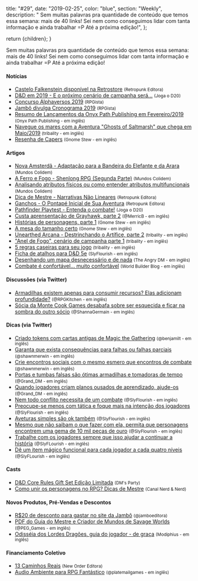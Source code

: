 
  title: "#29",
  date: "2019-02-25",
  color: "blue",
  section: "Weekly",
  description:
    "    Sem muitas palavras pra quantidade de conteúdo que temos essa semana: mais de 40 links! Sei nem como conseguimos lidar com tanta informação e ainda trabalhar =P Até a próxima edição!",
};

  return <InternalLayout meta={meta}>{children}</InternalLayout>;
}

Sem muitas palavras pra quantidade de conteúdo que temos essa semana: mais de 40 links! Sei nem como conseguimos lidar com tanta informação e ainda trabalhar =P Até a próxima edição!

#### Notícias

- [Castelo Falkenstein disponível na Retrostore] <small>(Retropunk Editora)</small>
- [D&D em 2019 - E o próximo cenário de campanha será...] <small>(Joga o D20)</small>
- [Concurso Alphaversos 2019] <small>(RPGista)</small>
- [Jambô divulga Cronograma 2019] <small>(RPGista)</small>
- [Resumo de Lançamentos da Onyx Path Publishing em Fevereiro/2019] <small>(Onyx Path Publishing - em inglês)</small>
- [Navegue os mares com a Aventura "Ghosts of Saltmarsh" que chega em Maio/2019] <small>(tribality - em inglês)</small>
- [Resenha de Capers] <small>(Gnome Stew - em inglês)</small>

#### Artigos

- [Nova Amsterdã - Adaptação para a Bandeira do Elefante e da Arara] <small>(Mundos Colidem)</small>
- [A Ferro e Fogo - Shenlong RPG (Segunda Parte)] <small>(Mundos Colidem)</small>
- [Analisando atributos físicos ou como entender atributos multifuncionais] <small>(Mundos Colidem)</small>
- [Dica de Mestre - Narrativas Não Lineares] <small>(Retropunk Editora)</small>
- [Ganchos - O Pontapé Inicial de Sua Aventura] <small>(Retropunk Editora)</small>
- [Pathfinder Playtest - Entenda o combate!] <small>(Joga o D20)</small>
- [Custa aprensentação de Grayhawk, parte 2] <small>(@MerricB - em inglês)</small>
- [Histórias de personagens, parte 1] <small>(Gnome Stew - em inglês)</small>
- [A mesa do tamanho certo] <small>(Gnome Stew - em inglês)</small>
- [Unearthed Arcana - Destrinchando o Artífice, parte 2] <small>(tribality - em inglês)</small>
- ["Anel de Fogo", cenário de campanha parte 1] <small>(tribality - em inglês)</small>
- [5 regras caseiras para seu jogo] <small>(tribality - em inglês)</small>
- [Ficha de atalhos para D&D 5e] <small>(SlyFlourish - em inglês)</small>
- [Desenhando um mapa desnecessário e de nada] <small>(The Angry DM - em inglês)</small>
- [Combate é confortável... muito confortável] <small>(World Builder Blog - em inglês)</small>

#### Discussões (via Twitter)

- [Armadilhas existem apenas para consumir recursos? Elas adicionam profundidade?] <small>(@RPGKitchen - em inglês)</small>
- [Sócia da Monte Cook Games desabafa sobre ser esquecida e ficar na sombra do outro sócio] <small>(@ShannaGermain - em inglês)</small>

#### Dicas (via Twitter)

- [Criado tokens com cartas antigas de Magic the Gathering] <small>(@benjamilt - em inglês)</small>
- [Garanta que exista consequências para falhas ou falhas parciais] <small>(@shawnmerwin - em inglês)</small>
- [Crie encontros sociais com o mesmo esmero que encontros de combate] <small>(@shawnmerwin - em inglês)</small>
- [Portas e tumbas falsas são ótimas armadilhas e tomadoras de tempo] <small>(@Grand_DM - em inglês)</small>
- [Quando jogadores criam planos ousados de aprendizado, ajude-os] <small>(@Grand_DM - em inglês)</small>
- [Nem todo conflito necessita de um combate] <small>(@SlyFlourish - em inglês)</small>
- [Preocupe-se menos com tática e foque mais na intenção dos jogadores] <small>(@SlyFlourish - em inglês)</small>
- [Aveturas simples são ok também] <small>(@SlyFlourish - em inglês)</small>
- [Mesmo que não saibam o que fazer com ela, permita que personagens encontrem uma gema de 10 mil peças de ouro] <small>(@SlyFlourish - em inglês)</small>
- [Trabalhe com os jogadores sempre que isso ajudar a continuar a história] <small>(@SlyFLourish - em inglês)</small>
- [Dê um item mágico funcional para cada jogador a cada quatro níveis] <small>(@SlyFLourish - em inglês)</small>

#### Casts

- [D&D Core Rules Gift Set Edição Limitada] <small>(DM's Party)</small>
- [Como unir os personagens no RPG? Dicas de Mestre] <small>(Canal Nerd & Nerd)</small>

#### Novos Produtos, Pré-Vendas e Descontos

- [R$20 de desconto para gastar no site da Jambô] <small>(@jamboeditora)</small>
- [PDF do Guia do Mestre e Criador de Mundos de Savage Worlds] <small>(@PEG_Games - em inglês)</small>
- [Odisséia dos Lordes Dragões, guia do jogador - de graça] <small>(Modiphius - em inglês)</small>

#### Financiamento Coletivo

- [13 Caminhos Reais] <small>(New Order Editora)</small>
- [Audio Ambiente para RPG Fantástico] <small>(@platemailgames - em inglês)</small>

[castelo falkenstein disponível na retrostore]: http://retropunk.net/store/53-castelo-falkenstein
[d&d em 2019 - e o próximo cenário de campanha será...]: https://jogaod20.blogspot.com/2019/02/2019-cenario-campanha.html
[concurso alphaversos 2019]: http://rpgista.com.br/2019/02/27/concurso-alphaversos-2019/
[jambô divulga cronograma 2019]: http://rpgista.com.br/2019/02/28/jambo-divulga-cronograma-2019/
[resumo de lançamentos da onyx path publishing em fevereiro/2019]: http://theonyxpath.com/release-roundup-february-2019/
[navegue os mares com a aventura "ghosts of saltmarsh" que chega em maio/2019]: https://www.tribality.com/2019/02/25/sail-the-seas-with-ghosts-of-saltmarsh-adventure-coming-may-2019/
[resenha de capers]: https://gnomestew.com/capers-review/
[nova amsterdã - adaptação para a bandeira do elefante e da arara]: https://www.mundoscolidem.com.br/nova-amsterda-adaptacao-para-a-bandeira-do-elefante-e-da-arara/
[a ferro e fogo - shenlong rpg (segunda parte)]: https://www.mundoscolidem.com.br/shenlong-rpg-conceito/
[analisando atributos físicos ou como entender atributos multifuncionais]: https://www.mundoscolidem.com.br/analisando-atributos-fisicos-ou-como-jogar-ja-ken-po-em-dd-5a-edicao/
[dica de mestre - narrativas não lineares]: http://retropunk.net/editora/dica-de-mestre-narrativas-nao-lineares/
[ganchos - o pontapé inicial de sua aventura]: http://retropunk.net/editora/ganchos-o-pontape-inicial-de-sua-aventura/
[pathfinder playtest - entenda o combate!]: https://jogaod20.blogspot.com/2019/02/combate-pathfinderplaytest.html
[custa aprensentação de grayhawk, parte 2]: https://merricb.com/2019/02/28/a-short-introduction-to-greyhawk-part-2/
[histórias de personagens, parte 1]: https://gnomestew.com/pc-backgrounds-part-1/
[a mesa do tamanho certo]: https://gnomestew.com/the-right-size-table/
[unearthed arcana - destrinchando o artífice, parte 2]: https://www.tribality.com/2019/03/03/unearthed-arcana-artificer-breakdown-part-two/
["anel de fogo", cenário de campanha parte 1]: https://www.tribality.com/2019/02/25/ring-of-fire-campaign-setting-p1/
[5 regras caseiras para seu jogo]: https://www.tribality.com/2019/02/26/5-homebrew-rules-for-your-game/
[ficha de atalhos para d&d 5e]: http://slyflourish.com/revised_5e_cheat_sheet.html
[desenhando um mapa desnecessário e de nada]: https://theangrygm.com/drawing-an-unnecessary-map/
[combate é confortável... muito confortável]: https://worldbuilderblog.me/2019/02/28/combat-is-comfortable-too-comfortable/
[armadilhas existem apenas para consumir recursos? elas adicionam profundidade?]: https://twitter.com/RPGKitchen/status/1101958965351645191
[sócia da monte cook games desabafa sobre ser esquecida e ficar na sombra do outro sócio]: https://twitter.com/ShannaGermain/status/1101897711815614464
[criado tokens com cartas antigas de magic the gathering]: https://twitter.com/benjamilt/status/1101680080764297221
[garanta que exista consequências para falhas ou falhas parciais]: https://twitter.com/shawnmerwin/status/1100064542015528962
[crie encontros sociais com o mesmo esmero que encontros de combate]: https://twitter.com/shawnmerwin/status/1100426297933811713
[portas e tumbas falsas são ótimas armadilhas e tomadoras de tempo]: https://twitter.com/Grand_DM/status/1101499335383154691
[quando jogadores criam planos ousados de aprendizado, ajude-os]: https://twitter.com/Grand_DM/status/1101960873546010624
[nem todo conflito necessita de um combate]: https://twitter.com/SlyFlourish/status/1100458044503281665
[preocupe-se menos com tática e foque mais na intenção dos jogadores]: https://twitter.com/SlyFlourish/status/1100800293409828864
[aveturas simples são ok também]: https://twitter.com/SlyFlourish/status/1101540167075225601
[mesmo que não saibam o que fazer com ela, permita que personagens encontrem uma gema de 10 mil peças de ouro]: https://twitter.com/SlyFlourish/status/1101932722828779520
[trabalhe com os jogadores sempre que isso ajudar a continuar a história]: https://twitter.com/SlyFlourish/status/1100074279771799553
[dê um item mágico funcional para cada jogador a cada quatro níveis]: https://twitter.com/SlyFlourish/status/1102310203167518721
[d&d core rules gift set edição limitada]: https://www.youtube.com/watch?v=_2AbAfitNcU
[como unir os personagens no rpg? dicas de mestre]: https://www.youtube.com/watch?v=blEarS22Tec&feature=youtu.be
[r$20 de desconto para gastar no site da jambô]: https://twitter.com/jamboeditora/status/1100033058256891904
[pdf do guia do mestre e criador de mundos de savage worlds]: https://www.peginc.com/store/savage-worlds-world-builders-guide-pdf-swade/
[odisséia dos lordes dragões, guia do jogador - de graça]: https://www.modiphius.net/products/odyssey-of-the-dragonlords-players-guide-free
[13 caminhos reais]: https://www.catarse.me/13_caminhos-reais
[audio ambiente para rpg fantástico]: https://www.kickstarter.com/projects/1281758745/fantasy-environment-rpg-audio
